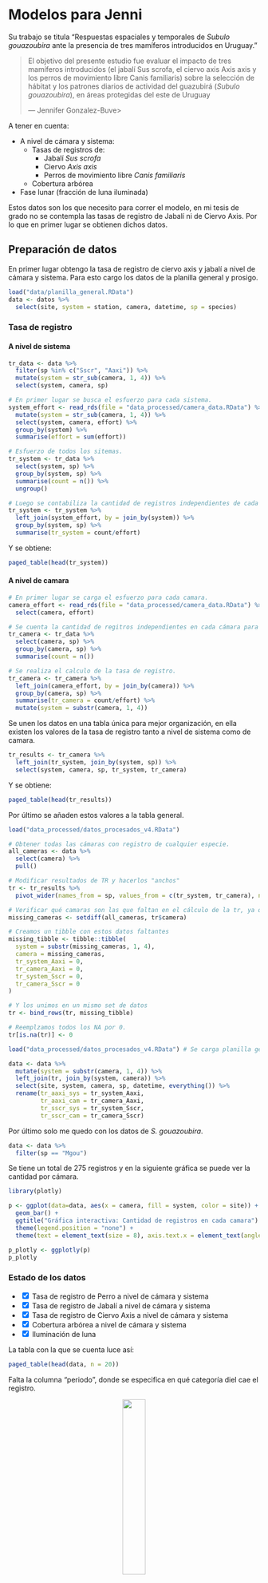 # Modelos para Jenni

Su trabajo se titula "Respuestas espaciales y temporales de _Subulo gouazoubira_ ante la presencia de tres mamíferos introducidos en Uruguay."

> El objetivo del presente estudio fue evaluar el impacto de tres mamíferos introducidos (el jabalí Sus scrofa, el ciervo axis Axis axis y los perros de movimiento libre Canis familiaris) sobre la selección de hábitat y los patrones diarios de actividad del guazubirá (_Subulo gouazoubira_), en áreas protegidas del este de Uruguay
>
> --- Jennifer Gonzalez-Buve>

A tener en cuenta:

- A nivel de cámara y sistema:
  - Tasas de registros de:
    - Jabalí _Sus scrofa_
    - Ciervo _Axis axis_
    - Perros de movimiento libre _Canis familiaris_
  - Cobertura arbórea
- Fase lunar (fracción de luna iluminada)

Estos datos son los que necesito para correr el modelo, en mi tesis de grado no se contempla las tasas de registro de Jabalí ni de Ciervo Axis. Por lo que en primer lugar se obtienen dichos datos.


## Preparación de datos

En primer lugar obtengo la tasa de registro de ciervo axis y jabalí a nivel de cámara y sistema. Para esto cargo los datos de la planilla general y prosigo.

```r
load("data/planilla_general.RData")
data <- datos %>% 
  select(site, system = station, camera, datetime, sp = species)
```

### Tasa de registro

#### A nivel de sistema

```r
tr_data <- data %>%
  filter(sp %in% c("Sscr", "Aaxi")) %>% 
  mutate(system = str_sub(camera, 1, 4)) %>% 
  select(system, camera, sp)

# En primer lugar se busca el esfuerzo para cada sistema.
system_effort <- read_rds(file = "data_processed/camera_data.RData") %>% 
  mutate(system = str_sub(camera, 1, 4)) %>%
  select(system, camera, effort) %>%
  group_by(system) %>%
  summarise(effort = sum(effort))

# Esfuerzo de todos los sitemas.
tr_system <- tr_data %>%
  select(system, sp) %>%
  group_by(system, sp) %>%
  summarise(count = n()) %>%
  ungroup()

# Luego se contabiliza la cantidad de registros independientes de cada especie en los sistemas.
tr_system <- tr_system %>%
  left_join(system_effort, by = join_by(system)) %>%
  group_by(system, sp) %>% 
  summarise(tr_system = count/effort)
```

Y se obtiene:

```r
paged_table(head(tr_system))
```

#### A nivel de camara

```r
# En primer lugar se carga el esfuerzo para cada camara.
camera_effort <- read_rds(file = "data_processed/camera_data.RData") %>%
  select(camera, effort)

# Se cuenta la cantidad de regitros independientes en cada cámara para la especies de interés.
tr_camera <- tr_data %>%
  select(camera, sp) %>%
  group_by(camera, sp) %>%
  summarise(count = n())

# Se realiza el calculo de la tasa de registro.
tr_camera <- tr_camera %>%
  left_join(camera_effort, by = join_by(camera)) %>%
  group_by(camera, sp) %>% 
  summarise(tr_camera = count/effort) %>% 
  mutate(system = substr(camera, 1, 4))
```

Se unen los datos en una tabla única para mejor organización, en ella existen los valores de la tasa de registro tanto a nivel de sistema como de camara.

```r
tr_results <- tr_camera %>% 
  left_join(tr_system, join_by(system, sp)) %>% 
  select(system, camera, sp, tr_system, tr_camera)
```

Y se obtiene:

```r
paged_table(head(tr_results))
```

Por último se añaden estos valores a la tabla general.

```r
load("data_processed/datos_procesados_v4.RData")
```


```r
# Obtener todas las cámaras con registro de cualquier especie.
all_cameras <- data %>% 
  select(camera) %>% 
  pull()

# Modificar resultados de TR y hacerlos "anchos"
tr <- tr_results %>% 
  pivot_wider(names_from = sp, values_from = c(tr_system, tr_camera), names_sep = "_")

# Verificar qué camaras son las que faltan en el cálculo de la tr, ya que no poseen registros ni de Btau ni de Cfam
missing_cameras <- setdiff(all_cameras, tr$camera)

# Creamos un tibble con estos datos faltantes
missing_tibble <- tibble::tibble(
  system = substr(missing_cameras, 1, 4), 
  camera = missing_cameras,
  tr_system_Aaxi = 0,
  tr_camera_Aaxi = 0,
  tr_system_Sscr = 0,
  tr_camera_Sscr = 0
)

# Y los unimos en un mismo set de datos
tr <- bind_rows(tr, missing_tibble)

# Reemplzamos todos los NA por 0.
tr[is.na(tr)] <- 0

load("data_processed/datos_procesados_v4.RData") # Se carga planilla general

data <- data %>%
  mutate(system = substr(camera, 1, 4)) %>% 
  left_join(tr, join_by(system, camera)) %>% 
  select(site, system, camera, sp, datetime, everything()) %>% 
  rename(tr_aaxi_sys = tr_system_Aaxi,
         tr_aaxi_cam = tr_camera_Aaxi,
         tr_sscr_sys = tr_system_Sscr,
         tr_sscr_cam = tr_camera_Sscr)
```

Por último solo me quedo con los datos de _S. gouazoubira_.

```r
data <- data %>% 
  filter(sp == "Mgou")
```

Se tiene un total de 275 registros y en la siguiente gráfica se puede ver la cantidad por cámara.

```r
library(plotly)

p <- ggplot(data=data, aes(x = camera, fill = system, color = site)) +
  geom_bar() +
  ggtitle("Gráfica interactiva: Cantidad de registros en cada camara") +
  theme(legend.position = "none") +
  theme(text = element_text(size = 8), axis.text.x = element_text(angle = 90, hjust = 0))

p_plotly <- ggplotly(p)
p_plotly
```

### Estado de los datos

- <input type="checkbox" checked> Tasa de registro de Perro a nivel de cámara y sistema</input>
- <input type="checkbox" checked> Tasa de registro de Jabalí a nivel de cámara y sistema</input>
- <input type="checkbox" checked> Tasa de registro de Ciervo Axis a nivel de cámara y sistema</input>
- <input type="checkbox" checked> Cobertura arbórea a nivel de cámara y sistema</input>
- <input type="checkbox" checked> Iluminación de luna</input>

La tabla con la que se cuenta luce así:

```r
paged_table(head(data, n = 20))
```

Falta la columna "periodo", donde se especifica en qué categoría diel cae el registro.

<div style="text-align:center;">
  <img src="images/divison_horas.svg" style="width:30%;">
</div>

```r
source("functions/convert_hours.R")
data <- data %>% 
  mutate(solartime_hms = hms(radians_to_hour(solar)),
         periodos = case_when(
           solartime_hms >= hours(20) | solartime_hms <= hours(4) ~ "nocturno",
           solartime_hms > hours(4) & solartime_hms < hours(8) ~ "crepusculo-diurno",
           solartime_hms > hours(16) & solartime_hms < hours(20)  ~ "crepusculo-nocturno",
           solartime_hms >= hours(8) & solartime_hms <= hours(16) ~ "diurno",
         ))



# Grafica para confirmar los periodos.
ggplot(data, aes(x = solar, y = 1, color = periodos)) +  # Usar '1' como eje y solo para dispersión
  geom_point() +
  scale_x_continuous(breaks = seq(0, 2 * pi, by = pi / 2), 
                     labels = c("0", "π/2", "π", "3π/2", "2π")) +  # Etiquetas en radianes
  labs(title = "Horarios Solares en Radianes",
       x = "Hora Solar (radianes)",
       y = "Registro") +  # Etiquetas de los ejes
  theme_minimal() +
  theme(legend.title = element_blank())
```

- $0$: Medianoche
- $\frac{pi}{2}$: Amanecer
- $\pi$: Mediodía
- $\frac{3 \pi}{2}$: Atardecer

Podemos ver también la cantidad de registros dentro de cada periodo:


```r
data %>% 
  select(periodos) %>% 
  group_by(periodos) %>% 
  summarise(n = n()) %>% 
  arrange(-n) %>% 
  paged_table(.)
```

Por último hay que formatear las columnas.

```r
data <- data %>% 
  mutate(system = as.factor(system),
         camera = as.factor(camera),
         periodos = as.factor(periodos))
```


```r
data <- data %>% 
  select(system, camera, periodos, moon_ilumination, starts_with("tr_"), wood_cam, wood_sys, n_tech_cam, n_tech_sys)

save(data, file = "data_processed/datos_jenni.RData")

# Para eliminar todas las variables del entorno.
rm(list = ls())
load("data_processed/datos_jenni.RData")
```

## Modelo generalidades

| Atributo           | Descripción                                                               | Tipo                |
|--------------------|---------------------------------------------------------------------------|---------------------|
| system             | Sistema                                                                   | Nominal          |
| camera             | Nombre de la cámara trampa en que se registró esa observación            | Nominal          |
| periodo            | Categoría diel en que se registra (diurno, nocturno, crepuscular-diurno, crepuscular-nocturno) | Ordinal          |
| moon_illumination   | Fracción de luna iluminada                                                | Continuo            |
| tr_btau_sys       | Tasa de registros (tr) de ganado vacuno a nivel de sistema                | Continuo            |
| tr_btau_cam       | Tasa de registros (tr) de ganado vacuno a nivel de cámara                 | Continuo            |
| tr_cfam_sys       | Tasa de registros (tr) de perros a nivel de sistema                       | Continuo            |
| tr_cfam_cam       | Tasa de registros (tr) de perros a nivel de cámara                        | Continuo            |
| tr_sscr_sys       | Tasa de registros (tr) de jabalí a nivel de sistema                      | Continuo            |
| tr_sscr_cam       | Tasa de registros (tr) de jabalí a nivel de cámara                       | Continuo            |
| tr_aaxi_sys       | Tasa de registros (tr) de ciervo Axis a nivel de sistema                 | Continuo            |
| tr_aaxi_cam       | Tasa de registros (tr) de ciervo Axis a nivel de cámara                  | Continuo            |
| wood_sys           | Proporción de bosque a nivel de sistema                                   | Continuo            |
| wood_cam           | Proporción de bosque a nivel de cámara                                    | Continuo            |
| n_tech_sys         | Cantidad de techos a nivel de sistema                                     | Ordinal              |
| n_tech_cam         | Cantidad de techos a nivel de cámara                                      | Ordinal              |


## Modelo utilizando brms

```r
library(brms)
```


```r
modelo_aditivo <- brm(
  formula = bf(periodos ~ moon_ilumination +
                 tr_btau_sys + tr_btau_cam +
                 tr_cfam_sys + tr_cfam_cam + 
                 tr_aaxi_sys + tr_aaxi_cam +
                 tr_sscr_sys + tr_sscr_cam +
                 wood_sys + wood_cam +
                 n_tech_sys + n_tech_cam +
                 (1 | system/camera)),  # Efectos mixtos anidados
  data = data,
  family = categorical(refcat = "nocturno"),  # familia multinomial con el nivel de referencia 'nocturno'
  chains = 4,              # número de cadenas
  iter = 12000,             # número de iteraciones
  warmup = 2000,           # número de iteraciones de calentamiento
  control = list(adapt_delta = 0.95), # control para mejorar la convergencia
  cores = 6,
  threads = 12
)

save(modelo_aditivo, file = "../buckup/modelo_aditivo.RData")
```


```r
load("../buckup/modelo_aditivo.RData")
summary(modelo_aditivo)
```

```r
resultados1 <- summary(modelo_aditivo)[["fixed"]]
resultados1[!(resultados1$`l-95% CI` < 0 & resultados1$`u-95% CI` > 0), ]
```


1. **Intercepto Crepuscular Diurno**: La actividad de **Subulo guazubira** durante el crepúsculo diurno es significativamente menor en comparación con la nocturnidad. El estimado es -3.05, lo que indica que la probabilidad de actividad en este periodo es menor que durante la noche.

2. **Intercepto Crepuscular Nocturno**: El estimado -2.89 sugiere que hay menos actividad en comparación con la noche, pero la diferencia es menos marcada que en el caso del crepúsculo diurno.

3. **Intercepto Diurno**: Con un estimado -3.33 indica que **Subulo guazubira** tiene significativamente menos actividad diurna en relación con la noche.

4. **Número de Techos para el Crepúsculo Diurno**: El estimado positivo (0.32) indica que la presencia de más techos en el sistema está asociada con un aumento de la actividad durante el crepúsculo diurno en relación con la noche.

5. **Iluminación de la Luna para el Periodo Diurno**: El estimado positivo (1.06) sugiere que, en días con mayor iluminación lunar, **Subulo guazubira** tiende a mostrar más actividad diurna que nocturna.

6. **Número de Techos para el Periodo Diurno**: Un mayor número de techos parece reducir significativamente la actividad diurna en comparación con la nocturnidad, con un estimado muy negativo (-13.71).

```r
marginal_plots <- plot(conditional_effects(modelo_aditivo, categorical=TRUE))
#save(marginal_plots, file="buckup/marginal_plots_aditivo.RData")
```

```r
load("../buckup/marginal_plots_aditivo.RData")
marginal_plots
```


## Modelo con interacciones

Una interacción que podría ser interesante es el complemento de `wood` y la iluminación de la luna.

```r
data <- data %>% 
  mutate("wood_sys_complemento" = 1 - wood_sys,
         "wood_cam_complemento" = 1 - wood_cam)
```


```r
start_time <- Sys.time()

modelo_interacciones <- brm(
  formula = bf(periodos ~
                 moon_ilumination*wood_sys_complemento + # luz de luna - no wood
                 moon_ilumination*wood_cam_complemento +
                 moon_ilumination*tr_aaxi_sys + # luz de luna - axis
                 moon_ilumination*tr_sscr_sys + # luz de luna - jabali
                 moon_ilumination*tr_btau_sys + # luz de luna - btau
                 moon_ilumination*tr_cfam_sys + # luz de luna - perros
                 wood_cam_complemento*tr_aaxi_sys + # no wood - axis
                 wood_cam_complemento*tr_sscr_sys + # no wood - jabali
                 wood_cam_complemento*tr_btau_sys + # no wood - btau
                 wood_cam_complemento*tr_cfam_sys + # no wood - perros
                 tr_btau_sys*tr_aaxi_sys + # aaxi - btau
                 tr_btau_cam*tr_aaxi_cam + 
                 tr_sscr_sys*tr_aaxi_sys + # jabalí - axis
                 tr_sscr_cam*tr_aaxi_cam +
                 (1 | system/camera)),  # Efectos mixtos anidados
  data = data,
  family = categorical(refcat = "nocturno"),  # familia multinomial con el nivel de referencia 'nocturno'
  chains = 4,              # número de cadenas
  iter = 12000,             # número de iteraciones
  warmup = 2000,           # número de iteraciones de calentamiento
  control = list(adapt_delta = 0.95), # control para mejorar la convergencia
  cores = 6, # nucleos de pc
  threads = 12 # hilos de pc
)

save(modelo_interacciones, file = "../buckup/modelo_interacciones.RData")

end_time <- Sys.time()
execution_time <- end_time - start_time
cat(sprintf("Total execution time: %s\n", execution_time))
```

```r
load("../buckup/modelo_interacciones.RData")
summary(modelo_interacciones)
```

Los siguientes son las variables e interacciones que su intervalo de confianza no incluye al cero.

```r
resultados <- summary(modelo_interacciones)[["fixed"]]
resultados[!(resultados$`l-95% CI` < 0 & resultados$`u-95% CI` > 0), ]
```

```r
 plot(modelo_interacciones, variable=c("mudiurno_Intercept", "mucrepusculodiurno_tr_btau_sys","mucrepusculodiurno_wood_cam_complemento:tr_btau_sys", "mudiurno_tr_aaxi_sys:tr_btau_sys"), regex = TRUE, ask=FALSE, nvariables = 1)
```

```r
rm(list = ls())
```

